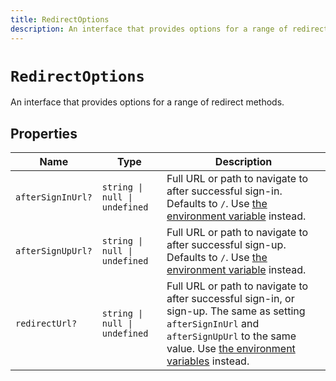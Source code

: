 ```yaml
---
title: RedirectOptions
description: An interface that provides options for a range of redirect methods.
---
```


# `RedirectOptions`

An interface that provides options for a range of redirect methods.

## Properties

| Name | Type | Description |
| --- | --- | --- |
| `afterSignInUrl?` | `string \| null \| undefined` | Full URL or path to navigate to after successful sign-in. Defaults to `/`. Use [the environment variable](/docs/deployments/clerk-environment-variables#sign-in-and-sign-up-redirects) instead. |
| `afterSignUpUrl?` | `string \| null \| undefined` | Full URL or path to navigate to after successful sign-up. Defaults to `/`. Use [the environment variable](/docs/deployments/clerk-environment-variables#sign-in-and-sign-up-redirects) instead. |
| `redirectUrl?` | `string \| null \| undefined` | Full URL or path to navigate to after successful sign-in, or sign-up. The same as setting `afterSignInUrl` and `afterSignUpUrl` to the same value. Use [the environment variables](/docs/deployments/clerk-environment-variables#sign-in-and-sign-up-redirects) instead. |